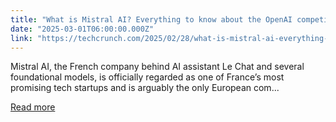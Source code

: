 ```yaml
---
title: "What is Mistral AI? Everything to know about the OpenAI competitor"
date: "2025-03-01T06:00:00.000Z"
link: "https://techcrunch.com/2025/02/28/what-is-mistral-ai-everything-to-know-about-the-openai-competitor/"
---
```


Mistral AI, the French company behind AI assistant Le Chat and several foundational models, is officially regarded as one of France’s most promising tech startups and is arguably the only European com...

[Read more](https://techcrunch.com/2025/02/28/what-is-mistral-ai-everything-to-know-about-the-openai-competitor/)
